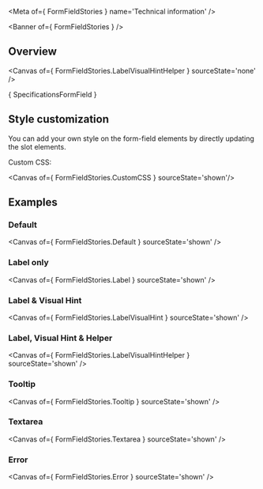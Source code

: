 
<Meta of={ FormFieldStories } name='Technical information' />

<Banner of={ FormFieldStories } />

## Overview

<Canvas of={ FormFieldStories.LabelVisualHintHelper } sourceState='none' />

<Markdown>{ SpecificationsFormField }</Markdown>

## Style customization

You can add your own style on the form-field elements by directly updating the slot elements.

Custom CSS:

<Canvas of={ FormFieldStories.CustomCSS } sourceState='shown'/>

## Examples

### Default

<Canvas of={ FormFieldStories.Default } sourceState='shown' />

### Label only
<Canvas of={ FormFieldStories.Label } sourceState='shown' />

### Label & Visual Hint
<Canvas of={ FormFieldStories.LabelVisualHint } sourceState='shown' />

### Label, Visual Hint & Helper
<Canvas of={ FormFieldStories.LabelVisualHintHelper } sourceState='shown' />

### Tooltip
<Canvas of={ FormFieldStories.Tooltip } sourceState='shown' />

### Textarea
<Canvas of={ FormFieldStories.Textarea } sourceState='shown' />

### Error
<Canvas of={ FormFieldStories.Error } sourceState='shown' />
